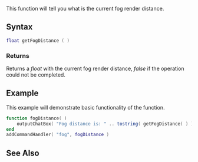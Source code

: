 {{Server client function}}

This function will tell you what is the current fog render distance.
{{Note|The function will return ''false'' server-side if fog distance has not been set before the function is called.}}
==Syntax==
<syntaxhighlight lang="lua">
float getFogDistance ( )
</syntaxhighlight>

===Returns===
Returns a ''float'' with the current fog render distance, ''false'' if the operation could not be completed.

==Example==
This example will demonstrate basic functionality of the function.
<syntaxhighlight lang="lua">
function fogDistance( )
	outputChatBox( "Fog distance is: " .. tostring( getFogDistance( ) ) )
end
addCommandHandler( "fog", fogDistance )
</syntaxhighlight>

==See Also==
{{World_functions}}